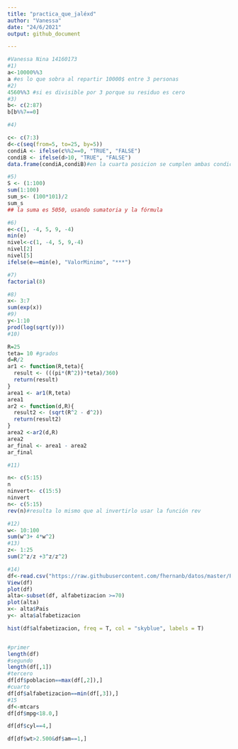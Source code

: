 ```yaml
---
title: "practica_que_jaléxd"
author: "Vanessa"
date: "24/6/2021"
output: github_document

---
```


```r
#Vanessa Nina 14160173
#1)
a<-10000%%3
a #es lo que sobra al repartir 10000$ entre 3 personas
#2)
4560%%3 #si es divisible por 3 porque su residuo es cero
#3)
b<- c(2:87)
b[b%%7==0]

#4)

c<- c(7:3)
d<-c(seq(from=5, to=25, by=5))
condiA <- ifelse(c%%2==0, "TRUE", "FALSE")
condiB <- ifelse(d>10, "TRUE", "FALSE")
data.frame(condiA,condiB)#en la cuarta posicion se cumplen ambas condiciones

#5)
S <- (1:100)
sum(1:100)
sum_s<- (100*101)/2
sum_s
## la suma es 5050, usando sumatoria y la fórmula

#6)
e<-c(1, -4, 5, 9, -4)
min(e)
nivel<-c(1, -4, 5, 9,-4)
nivel[2]
nivel[5]
ifelse(e==min(e), "ValorMinimo", "***")

#7)
factorial(8)

#8)
x<- 3:7
sum(exp(x))
#9)
y<-1:10
prod(log(sqrt(y)))
#10)

R=25
teta= 10 #grados
d=R/2
ar1 <- function(R,teta){
  result <- (((pi*(R^2))*teta)/360)
  return(result)
}
area1 <- ar1(R,teta)
area1
ar2 <- function(d,R){
  result2 <- (sqrt(R^2 - d^2))
  return(result2)
}
area2 <-ar2(d,R)
area2
ar_final <- area1 - area2
ar_final

#11)

n<- c(5:15)
n
ninvert<- c(15:5)
ninvert
n<- c(5:15)
rev(n)#resulta lo mismo que al invertirlo usar la función rev

#12)
w<- 10:100
sum(w^3+ 4*w^2)
#13)
z<- 1:25
sum(2^z/z +3^z/z^2)

#14)
df<-read.csv("https://raw.githubusercontent.com/fhernanb/datos/master/Paises.txt",sep="",dec=".")
View(df)
plot(df)
alta<-subset(df, alfabetizacion >=70)
plot(alta)
x<- alta$Pais
y<- alta$alfabetizacion

hist(df$alfabetizacion, freq = T, col = "skyblue", labels = T)


#primer 
length(df)
#segundo
length(df[,1])
#tercero
df[df$poblacion==max(df[,2]),]
#cuarto
df[df$alfabetizacion==min(df[,3]),]
#15
df<-mtcars
df[df$mpg<18.0,]

df[df$cyl==4,]

df[df$wt>2.500&df$am==1,]
```


